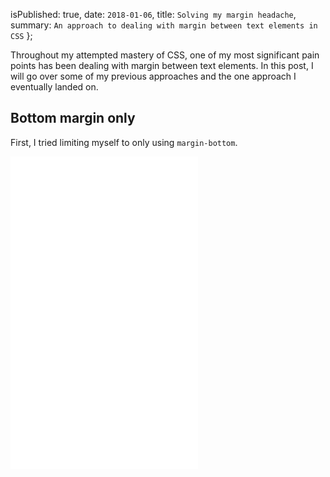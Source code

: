 
  isPublished: true,
  date: `2018-01-06`,
  title: `Solving my margin headache`,
  summary: `An approach to dealing with margin between text elements in CSS`
};


Throughout my attempted mastery of CSS, one of my most significant pain points has been dealing with margin between text elements. In this post, I will go over some of my previous approaches and the one approach I eventually landed on.

## Bottom margin only

First, I tried limiting myself to only using `margin-bottom`.

<iframe
  height="500"
  scrolling="no"
  src="//codepen.io/taylorbryant/embed/ppdOZN/?height=500&default-tab=js,result&embed-version=3&editable=true"
  frameBorder="no"
  allowtransparency="true"
  allowFullScreen={true}
  className="w-full mb-6 outline-none"
/>

While this doesn't look awful, it introduces a couple of issues:

- The last paragraph in a section has an additional bottom margin.
- If you're like me and prefer more space between the last paragraph of a section and the next heading, you're out of luck.

## :first-child & :last-child selectors

Second, I tried modifying my code to account for any edge cases using `:first-child` and `:last-child` selectors.

<iframe
  height="500"
  scrolling="no"
  src="//codepen.io/taylorbryant/embed/YYEeMW/?height=500&default-tab=js,result&embed-version=3&editable=true"
  frameBorder="no"
  allowtransparency="true"
  allowFullScreen={true}
  className="w-full mb-6 outline-none"
/>

This solves the issues introduced with the last approach. However, I can't help but get code smells, because:

1. `margin-top` is declared twice on heading elements
2. `margin-bottom` is declared twice on the paragraph element

## :not(:first-child) & :not(:last-child) selectors

By combining the `:not` selector with `:first-child` and `:last-child`, I was able to get rid of the excess code and land on my best approach yet.

<iframe
  height="500"
  scrolling="no"
  src="//codepen.io/taylorbryant/embed/dJZqjg/?height=500&default-tab=js,result&embed-version=3&editable=true"
  frameBorder="no"
  allowtransparency="true"
  allowFullScreen={true}
  className="w-full mb-6 outline-none"
/>

## Takeaway

If you ever find yourself writing more CSS just to undo previous rules, it’s probably worth giving `:not` a shot. After my _margin epiphany_, I see myself applying this same concept to other aspects of my CSS every day.
